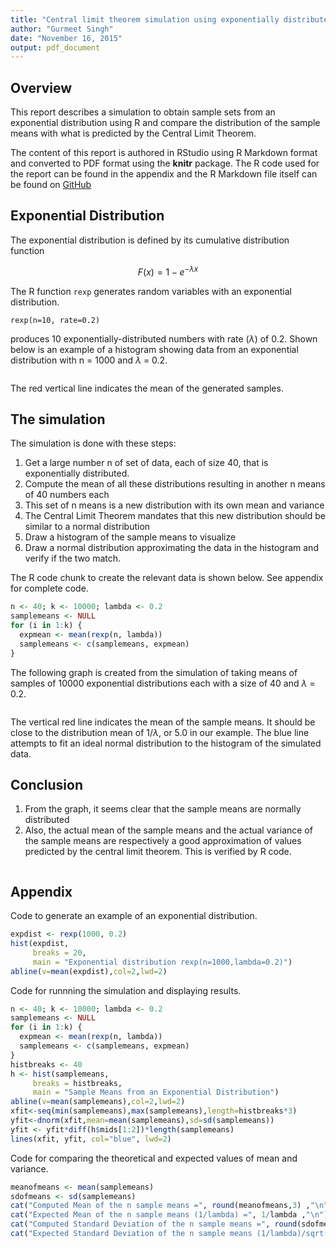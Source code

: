 ```yaml
---
title: "Central limit theorem simulation using exponentially distributed samples"
author: "Gurmeet Singh"
date: "November 16, 2015"
output: pdf_document
---
```

  
## Overview
This report describes a simulation to obtain sample sets from an exponential distribution using R and compare the distribution of the sample means with what is predicted by the Central Limit Theorem.

The content of this report is authored in RStudio using R Markdown format and converted to PDF format using the **knitr** package. The R code used for the report can be found in the appendix and the R Markdown file itself can be found on [GitHub](https://github.com/swiftgurmeet/coursera-statistical-inference-course-project/raw/master/StatisticalInferenceCourseProject.Rmd)

## Exponential Distribution
The exponential distribution is defined by its cumulative distribution function

$$ F(x) = 1-e^{-\lambda x} $$

The R function `rexp` generates random variables with an exponential
distribution. 
```
rexp(n=10, rate=0.2)
```
produces 10 exponentially-distributed numbers with rate ($\lambda$) of 0.2. Shown below is an example of a histogram showing data from an exponential distribution with n = 1000 and $\lambda$ = 0.2.  

```r
```

The red vertical line indicates the mean of the generated samples.

## The simulation
  
The simulation is done with these steps:

1.  Get a large number n of set of data, each of size 40, that is exponentially distributed.
1.  Compute the mean of all these distributions resulting in another n means of 40 numbers each
1.  This set of n means is a new distribution with its own mean and variance
1.  The Central Limit Theorem mandates that this new distribution should be similar to a normal distribution 
1.  Draw a histogram of the sample means to visualize 
1.  Draw a normal distribution approximating the data in the histogram and verify if the two match.
  
The R code chunk to create the relevant data is shown below. See appendix for complete code.
```r
n <- 40; k <- 10000; lambda <- 0.2
samplemeans <- NULL
for (i in 1:k) {
  expmean <- mean(rexp(n, lambda))
  samplemeans <- c(samplemeans, expmean)
}
```

The following graph is created from the simulation of taking means of samples of 10000 exponential distributions each with a size of 40 and $\lambda$ = 0.2.
  
  
```r
```
  
The vertical red line indicates the mean of the sample means. It should be close to the distribution mean of $1/\lambda$, or 5.0 in our example. The blue line attempts to fit an ideal normal distribution to the histogram of the simulated data.

## Conclusion

1.  From the graph, it seems clear that the sample means are normally distributed
2.  Also, the actual mean of the sample means and the actual variance of the sample means are respectively a good approximation of values predicted by the central limit theorem. This is verified by R code.

```r
```

\pagebreak

## Appendix

Code to generate an example of an exponential distribution.

```r
expdist <- rexp(1000, 0.2)
hist(expdist,
     breaks = 20,
     main = "Exponential distribution rexp(n=1000,lambda=0.2)")
abline(v=mean(expdist),col=2,lwd=2)
```

Code for runnning the simulation and displaying results.

```r
n <- 40; k <- 10000; lambda <- 0.2
samplemeans <- NULL
for (i in 1:k) {
  expmean <- mean(rexp(n, lambda))
  samplemeans <- c(samplemeans, expmean)
}
histbreaks <- 40
h <- hist(samplemeans,
     breaks = histbreaks,
     main = "Sample Means from an Exponential Distribution")
abline(v=mean(samplemeans),col=2,lwd=2)
xfit<-seq(min(samplemeans),max(samplemeans),length=histbreaks*3) 
yfit<-dnorm(xfit,mean=mean(samplemeans),sd=sd(samplemeans)) 
yfit <- yfit*diff(h$mids[1:2])*length(samplemeans) 
lines(xfit, yfit, col="blue", lwd=2)
```

Code for comparing the theoretical and expected values of mean and variance.
```r
meanofmeans <- mean(samplemeans)
sdofmeans <- sd(samplemeans)
cat("Computed Mean of the n sample means =", round(meanofmeans,3) ,"\n")
cat("Expected Mean of the n sample means (1/lambda) =", 1/lambda ,"\n")
cat("Computed Standard Deviation of the n sample means =", round(sdofmeans,3),"\n")
cat("Expected Standard Deviation of the n sample means (1/lambda)/sqrt(n) = ", round((1/lambda)/sqrt(n),3),"\n")
```


